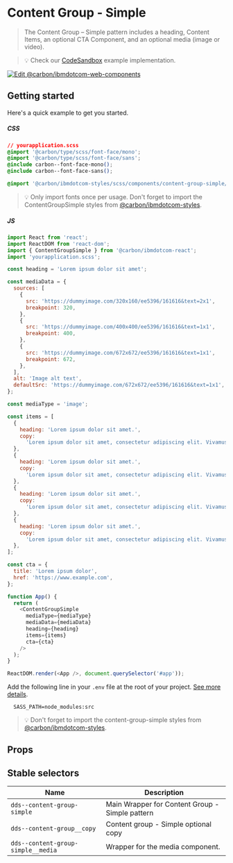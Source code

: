 
# Content Group - Simple

> The Content Group – Simple pattern includes a heading, Content Items, an
> optional CTA Component, and an optional media (image or video).

> 💡 Check our
> [CodeSandbox](https://githubbox.com/carbon-design-system/carbon-for-ibm-dotcom/tree/master/packages/react/examples/codesandbox/components/ContentGroupSimple)
> example implementation.

[![Edit @carbon/ibmdotcom-web-components](https://codesandbox.io/static/img/play-codesandbox.svg)](https://githubbox.com/carbon-design-system/carbon-for-ibm-dotcom/tree/master/packages/react/examples/codesandbox/components/ContentGroupSimple)

## Getting started

Here's a quick example to get you started.

##### CSS

```css
// yourapplication.scss
@import '@carbon/type/scss/font-face/mono';
@import '@carbon/type/scss/font-face/sans';
@include carbon--font-face-mono();
@include carbon--font-face-sans();

@import '@carbon/ibmdotcom-styles/scss/components/content-group-simple/index';
```

> 💡 Only import fonts once per usage. Don't forget to import the
> ContentGroupSimple styles from
> [@carbon/ibmdotcom-styles](https://github.com/carbon-design-system/carbon-for-ibm-dotcom/blob/master/packages/styles).

##### JS

```javascript
import React from 'react';
import ReactDOM from 'react-dom';
import { ContentGroupSimple } from '@carbon/ibmdotcom-react';
import 'yourapplication.scss';

const heading = 'Lorem ipsum dolor sit amet';

const mediaData = {
  sources: [
    {
      src: 'https://dummyimage.com/320x160/ee5396/161616&text=2x1',
      breakpoint: 320,
    },
    {
      src: 'https://dummyimage.com/400x400/ee5396/161616&text=1x1',
      breakpoint: 400,
    },
    {
      src: 'https://dummyimage.com/672x672/ee5396/161616&text=1x1',
      breakpoint: 672,
    },
  ],
  alt: 'Image alt text',
  defaultSrc: 'https://dummyimage.com/672x672/ee5396/161616&text=1x1',
};

const mediaType = 'image';

const items = [
  {
    heading: 'Lorem ipsum dolor sit amet.',
    copy:
      'Lorem ipsum dolor sit amet, consectetur adipiscing elit. Vivamus sed interdum tortor. Sed id pellentesque diam. In ut quam id mauris finibus efficitur quis ut arcu. Praesent purus turpis, venenatis eget odio et, tincidunt bibendum sem. Curabitur pretium elit non blandit lobortis. Donec quis pretium odio, in dignissim sapien.',
  },
  {
    heading: 'Lorem ipsum dolor sit amet.',
    copy:
      'Lorem ipsum dolor sit amet, consectetur adipiscing elit. Vivamus sed interdum tortor. Sed id pellentesque diam. In ut quam id mauris finibus efficitur quis ut arcu. Praesent purus turpis, venenatis eget odio et, tincidunt bibendum sem. Curabitur pretium elit non blandit lobortis. Donec quis pretium odio, in dignissim sapien.',
  },
  {
    heading: 'Lorem ipsum dolor sit amet.',
    copy:
      'Lorem ipsum dolor sit amet, consectetur adipiscing elit. Vivamus sed interdum tortor. Sed id pellentesque diam. In ut quam id mauris finibus efficitur quis ut arcu. Praesent purus turpis, venenatis eget odio et, tincidunt bibendum sem. Curabitur pretium elit non blandit lobortis. Donec quis pretium odio, in dignissim sapien.',
  },
  {
    heading: 'Lorem ipsum dolor sit amet.',
    copy:
      'Lorem ipsum dolor sit amet, consectetur adipiscing elit. Vivamus sed interdum tortor. Sed id pellentesque diam. In ut quam id mauris finibus efficitur quis ut arcu. Praesent purus turpis, venenatis eget odio et, tincidunt bibendum sem. Curabitur pretium elit non blandit lobortis. Donec quis pretium odio, in dignissim sapien.',
  },
];

const cta = {
  title: 'Lorem ipsum dolor',
  href: 'https://www.example.com',
};

function App() {
  return (
    <ContentGroupSimple
      mediaType={mediaType}
      mediaData={mediaData}
      heading={heading}
      items={items}
      cta={cta}
    />
  );
}

ReactDOM.render(<App />, document.querySelector('#app'));
```

Add the following line in your `.env` file at the root of your project.
[See more details](https://github.com/carbon-design-system/carbon-for-ibm-dotcom/tree/master/packages/styles#usage).

```
  SASS_PATH=node_modules:src
```

> 💡 Don't forget to import the content-group-simple styles from
> [@carbon/ibmdotcom-styles](https://github.com/carbon-design-system/carbon-for-ibm-dotcom/blob/master/packages/styles).

## Props

<Props of={ContentGroupSimple} />

## Stable selectors

| Name                               | Description                                     |
| ---------------------------------- | ----------------------------------------------- |
| `dds--content-group-simple`        | Main Wrapper for Content Group - Simple pattern |
| `dds--content-group__copy`         | Content group - Simple optional copy            |
| `dds--content-group-simple__media` | Wrapper for the media component.                |

<Description markdown={contributing} />
